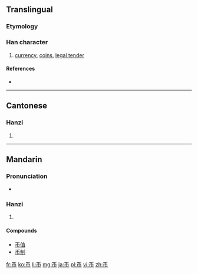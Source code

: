 {{also|幣}}
==Translingual==

===Etymology===
{{Han simp|幣|f=敝|t=丿}}

===Han character===
{{Han char|rn=50|rad=巾|as=01|sn=4|four=|canj=竹中月 (HLB)|ids=⿱[[丿]][[巾]]}}

# [[currency]], [[coin]]s, [[legal tender]]

====References====
* {{Han ref|kx=0328.021|dkj=08774|dj=0632.120|hdz=10728.030|uh=5E01|ud=24065}}

----

==Cantonese==

===Hanzi===
{{yue-hanzi|jyut=[[bai6]]|y=bai6|tra=幣}}

# {{defn|lang=yue|sort=巾01}}

----

==Mandarin==

===Pronunciation===
* {{audio|Zh-bì.ogg|Audio}}

===Hanzi===
{{cmn-hanzi|tra=幣|pin=[[bì]] ([[bi4]])|wg=pi<sup>4</sup>}}

# {{defn|lang=cmn|sort=巾01}}

====Compounds====
* [[币值]]
* [[币制]]

[[fr:币]]
[[ko:币]]
[[li:币]]
[[mg:币]]
[[ja:币]]
[[pl:币]]
[[vi:币]]
[[zh:币]]